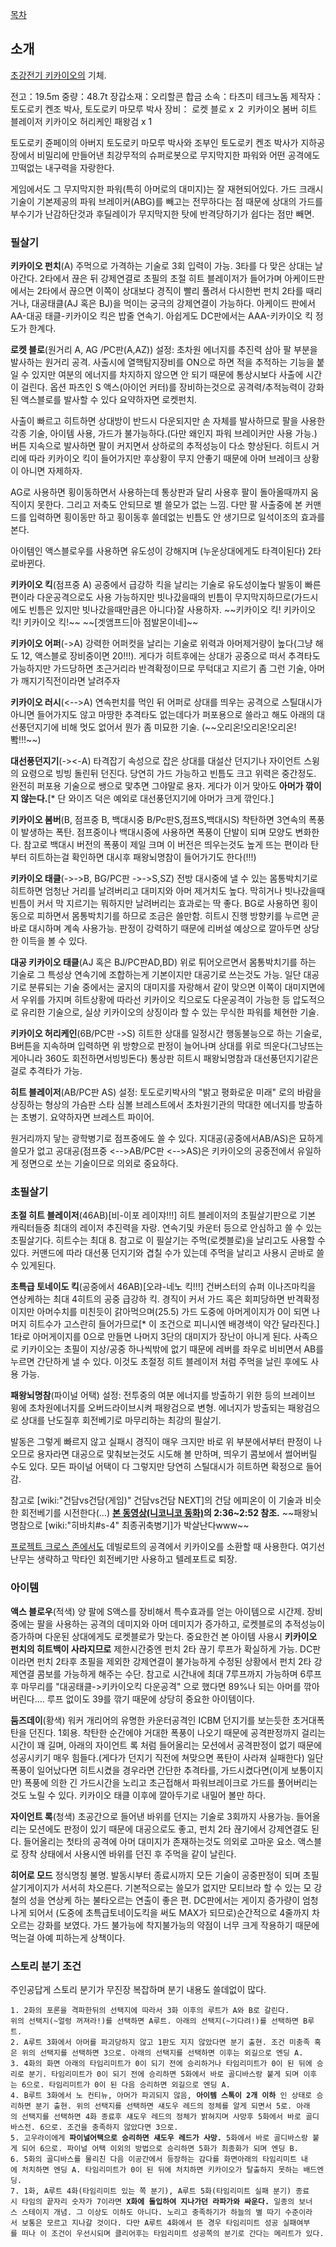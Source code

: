 [[목차]]

== 소개 ==
[[초강전기 키카이오]]의 기체.

전고：19.5m
중량：48.7t
장갑소재：오리할콘 합금
소속：타츠미 테크노돔
제작자：토도로키 켄조 박사, 토도로키 마모루 박사
장비：
로켓 블로 x ２
키카이오 봄버
히트 블레이저
키카이오 허리케인
패왕검 x 1

토도로키 쥰페이의 아버지 토도로키 마모루 박사와 조부인 토도로키 켄조 박사가 지하공장에서 비밀리에 만들어낸 최강무적의 슈퍼로봇으로 무지막지한 파워와 어떤 공격에도 끄떡없는 내구력을 자랑한다.

게임에서도 그 무지막지한 파워(특히 아머로의 대미지)는 잘 재현되어있다. 가드 크래시 기술이 기본제공의 파워 브레이커(ABG)를 빼고는 전무하다는 점 때문에 상대의 가드를 부수기가 난감하단것과 후딜레이가 무지막지한 탓에 반격당하기가 쉽다는 점만 빼면.

=== 필살기 ===

'''키카이오 펀치'''(A)
주먹으로 가격하는 기술로 3회 입력이 가능. 3타를 다 맞은 상대는 날아간다. 2타에서 끊은 뒤 강제연결로 초필의 초절 히트 블레이저가 들어가며 아케이드판에서는 2타에서 끊으면 이쪽이 상대보다 경직이 빨리 풀려서 다시한번 펀치 2타를 때리거나, 대공태클(AJ 혹은 BJ)을 먹이는 궁극의 강제연결이 가능하다. 아케이드 판에서 AA-대공 태클-키카이오 킥은 밥줄 연속기. 아쉽게도 DC판에서는 AAA-키카이오 킥 정도가 한계다.

'''로켓 블로'''(원거리 A, AG /PC판(A,AZ))
설정: 초차원 에너지를 추진력 삼아 팔 부분을 발사하는 원거리 공격. 사출시에 열핵탐지장비를 ON으로 하면 적을 추적하는 기능을 붙일 수 있지만 여분의 에너지를 차지하지 않으면 안 되기 때문에 통상시보다 사출에 시간이 걸린다. 옵션 파츠인 S 액스(아이언 커터)를 장비하는것으로 공격력/추적능력이 강화된 액스블로를 발사할 수 있다 요약하자면 로켓펀치.

사출이 빠르고 히트하면 상대방이 반드시 다운되지만 손 자체를 발사하므로 팔을 사용한 각종 기술, 아이템 사용, 가드가 불가능하다.(다만 왜인지 파워 브레이커만 사용 가능.) 버튼 지속으로 발사하면 팔이 커지면서 상하로의 추적성능이 다소 향상된다. 히트시 거리에 따라 키카이오 킥이 들어가지만 후상황이 무지 안좋기 때문에 아머 브레이크 상황이 아니면 자제하자.

AG로 사용하면 횡이동하면서 사용하는데 통상판과 달리 사용후 팔이 돌아올때까지 움직이지 못한다. 그리고 저축도 안되므로 별 쓸모가 없는 느낌. 다만 팔 사출중에 본 커맨드를 입력하면 횡이동만 하고 횡이동후 쓸데없는 빈틈도 안 생기므로 일석이조의 효과를 본다.

아이템인 액스블로우를 사용하면 유도성이 강해지며 (누운상대에게도 타격이된다) 2타로바뀐다.

'''키카이오 킥'''(점프중 A)
공중에서 급강하 킥을 날리는 기술로 유도성이높다 발동이 빠른 편이라 다운공격으로도 사용 가능하지만 빗나갔을때의 빈틈이 무지막지하므로(가드시에도 빈틈은 있지만 빗나갔을때만큼은 아니다)잘 사용하자. 
~~키카이오 킥! 키카이오 킥! 키카이오 킥!~~
~~[겟앰프드|아 점발몬이네]~~

'''키카이오 어퍼'''(->A)
강력한 어퍼컷을 날리는 기술로 위력과 아머제거량이 높다(그냥 해도 12, 액스블로 장비중이면 20!!!). 게다가 히트후에는 상대가 공중으로 떠서 추격타도 가능하지만 가드당하면 초근거리라 반격확정이므로 무턱대고 지르기 좀 그런 기술, 아머가 깨지기직전이라면 날려주자

'''키카이오 러시'''(<-->A)
연속펀치를 먹인 뒤 어퍼로 상대를 띄우는 공격으로 스틸대시가 아니면 들어가지도 않고 마땅한 추격타도 없는데다가 퍼포용으로 쓸라고 해도 아래의 대선풍던지기에 비해 멋도 없어서 뭔가 좀 미묘한 기술. (~~오리온!오리온!오리온! 뽴!!!~~)

'''대선풍던지기'''(-><-A)
타격잡기 속성으로 잡은 상대를 대설산 던지기나 자이언트 스윙의 요령으로 빙빙 돌린뒤 던진다. 당연히 가드 가능하고 빈틈도 크고 위력은 중간정도. 완전히 퍼포용 기술으로 쌩으로 맟추면 그야말로 용자. 게다가 이거 맞아도 '''아머가 깎이지 않는다.'''[* 단 와이즈 덕은 예외로 대선풍던지기에 아머가 크게 깎인다.]

'''키카이오 봄버'''(B, 점프중 B, 백대시중 B/Pc판S,점프S,백대시S)
착탄하면 3연속의 폭풍이 발생하는 폭탄. 점프중이나 백대시중에 사용하면 폭풍이 단발이 되며 모양도 변화한다. 참고로 백대시 버전의 폭풍이 제일 크며 이 버전은 띄우는것도 높게 뜨는 편이라 탄부터 히트하는걸 확인하면 대시후 패왕뇌명참이 들어가기도 한다(!!!)

'''키카이오 태클'''(->->B, BG/PC판 ->->S,SZ)
전방 대시중에 낼 수 있는 몸통박치기로 히트하면 엄청난 거리를 날려버리고 대미지와 아머 제거치도 높다. 막히거나 빗나갔을때 빈틈이 커서 막 지르기는 뭐하지만 날려버리는 효과로는 딱 좋다. BG로 사용하면 횡이동으로 피하면서 몸통박치기를 하므로 조금은 쓸만함. 히트시 진행 방향키를 누르면 곧바로 대시하며 계속 사용가능. 판정이 강력하기 때문에 리버설 예상으로 깔아두면 상당한 이득을 볼 수 있다.

'''대공 키카이오 태클'''(AJ 혹은 BJ/PC판AD,BD)
위로 튀어오르면서 몸통박치기를 하는 기술로 그 특성상 연속기에 조합하는게 기본이지만 대공기로 쓰는것도 가능. 일단 대공기로 분류되는 기술 중에서는 굴지의 대미지를 자랑해서 같이 맞으면 이쪽이 대미지면에서 우위를 가지며 히트상황에 따라선 키카이오 킥으로도 다운공격이 가능한 등 압도적으로 유리한 기술으로, 실상 키카이오의 상징이라 할 수 있는 무식한 파워를 체현한 기술.

'''키카이오 허리케인'''(6B/PC판 ->S)
히트한 상대를 일정시간 행동불능으로 하는 기술로, B버튼을 지속하며 입력하면 위 방향으로 판정이 늘어나며 상대를 위로 띄운다(그냥뜨는게아니라 360도 회전하면서빙빙돈다) 통상판 히트시 패왕뇌명참과 대선풍던지기같은걸로 추격타가 가능.

'''히트 블레이저'''(AB/PC판 AS)
설정: 토도로키박사의 "밝고 평화로운 미래" 로의 바람을 상징하는 형상의 가슴판 스타 심볼 브레스트에서 초차원기관의 막대한 에너지를 방출하는 초병기. 요약하자면 브레스트 파이어.

원거리까지 닿는 광학병기로 점프중에도 쓸 수 있다. 지대공(공중에서AB/AS)은 묘하게 쓸모가 없고 공대공(점프중 <-->AB/PC판 <-->AS)은 키카이오의 공중전에서 유일하게 정면으로 쏘는 기술이므로 의외로 중요하다.

=== 초필살기 ===
'''초절 히트 블레이저'''(46AB)[비-이포 레이쟈!!!]
히트 블레이저의 초필살기판으로 기본 캐릭터들중 최대의 레이저 추진력을 자랑.
연속기및 카운터 등으로 안심하고 쓸 수 있는 초필살기다. 히트수는 최대 8. 참고로 이 필살기는 주먹(로켓블로)을 날리고도 사용할 수 있다. 커맨드에 따라 대선풍 던지기와 겹칠 수가 있는데 주먹을 날리고 사용시 곧바로 쓸 수 있게된다.

'''초특급 토네이도 킥'''(공중에서 46AB)[오랴-네노 킥!!!]
건버스터의 슈퍼 이나즈마킥을 연상케하는 최대 4히트의 공중 급강하 킥. 경직이 커서 가드 혹은 회피당하면 반격확정이지만 아머수치를 미친듯이 갉아먹으며(25.5) 가드 도중에 아머게이지가 0이 되면 나머지 히트수가 고스란히 들어가므로[* 이 조건으로 피니시엔 배경색이 약간 달라진다.] 1타로 아머게이지를 0으로 만들면 나머지 3단의 대미지가 장난이 아니게 된다. 사족으로 키카이오는 초필이 지상/공중 하나씩밖에 없기 때문에 레버를 좌우로 비비면서 AB를 누르면 간단하게 낼 수 있다. 이것도 초절정 히트 블레이저 처럼 주먹을 날린 후에도 사용 가능.

'''패왕뇌명참'''(파이널 어택)
설정: 전투중의 여분 에너지를 방출하기 위한 등의 브레이브 윙에 초차원에너지를 오버드라이브시켜 패왕검으로 변형. 에너지가 방출되는 패왕검으로 상대를 난도질후 회전베기로 마무리하는 최강의 필살기.

발동은 그렇게 빠르지 않고 실패시 경직이 매우 크지만 바로 위 부분에서부터 판정이 나오므로 용자라면 대공으로 맟춰보는것도 시도해 볼 만하며, 띄우기 콤보에서 썰어버릴 수도 있다. 모든 파이널 어택이 다 그렇지만 당연히 스틸대시가 히트하면 확정으로 들어감.

참고로 [wiki:"건담vs건담(게임)" 건담vs건담 NEXT]의 건담 에피온이 이 기술과 비슷한 회전베기를 시전한다(…)
'''[http://www.nicovideo.jp/watch/sm7139130 본 동영상(니코니코 동화)]의 2:36~2:52 참조.''' ~~패왕뇌명참으로 [wiki:"히바치#s-4" 최종귀축병기]가 박살난다www~~

[[프로젝트 크로스 존]]에서도 데빌로트의 공격에서 키카이오를 소환할 때 사용한다. 여기선 난무는 생략하고 막타인 회전베기만 사용하고 텔레포트로 퇴장.

=== 아이템 ===
'''액스 블로우'''(적색)
양 팔에 S액스를 장비해서 특수효과를 얻는 아이템으로 시간제.
장비중에는 팔을 사용하는 공격의 데미지와 아머 데미지가 증가하고, 로켓블로의 추적성능이 증가하며 다운된 상대에게도 로켓블로가 맞는다. 중요한건 본 아이템 사용시 '''키카이오 펀치의 히트백이 사라지므로''' 제한시간중엔 펀치 2타 끊기 루프가 확실하게 가능. DC판이라면 펀치 2타후 초필을 제외한 강제연결이 불가능하게 수정된 상황에서 펀치 2타 강제연결 콤보를 가능하게 해주는 수단. 참고로 시간내에 최대 7루프까지 가능하며 6루프후 마무리를 "대공태클->키카이오킥 다운공격" 으로 했다면 89%나 되는 아머를 깎아버린다…. 루프 없이도 39를 깎기 때문에 상당히 중요한 아이템이다.

'''둠즈데이'''(황색)
워커 개리어의 유명한 카운터공격인 ICBM 던지기를 보는듯한 초거대폭탄을 던진다. 1회용.
착탄한 순간에야 거대한 폭풍이 나오기 때문에 공격판정까지 걸리는 시간이 꽤 길며, 아래의 자이언트 록 처럼 들어올리는 모션에서 공격판정이 없기 때문에 성공시키기 매우 힘들다.(게다가 던지기 직전에 쳐맞으면 폭탄이 사라져 실패한다) 일단 폭풍이 일어났다면 히트시켰을 경우라면 간단한 추격타를, 가드시켰다면(이게 보통이지만) 폭풍에 의한 긴 가드시간을 노리고 초근접해서 파워브레이크로 가드를 풀어버리는것도 노릴 수 있다. 키카이오 태클 이후에 깔아두기로 내밀어 볼만 하다.

'''자이언트 록'''(청색)
초공간으로 들어낸 바위를 던지는 기술로 3회까지 사용가능.
들어올리는 모션에도 판정이 있기 때문에 대공으로도 좋고, 펀치 2타 끊기에서 강제연결도 된다. 들어올리는 첫타의 공격에 아머 대미지가 존재하는것도 의외로 고마운 요소. 액스블로 장착 상태에서 사용시엔 바위를 던진 후 주먹을 같이 날린다.

'''히어로 모드'''
정식명칭 불명. 발동시부터 종료시까지 모든 기술이 공중판정이 되며 초필살기게이지가 서서히 차오른다. 기본적으로는 쓸모가 없지만 모티브라 할 수 있는 모 강철의 성을 연상케 하는 불타오르는 연출이 좋은 편. DC판에서는 게이지 증가량이 엄청나게 되어서 (도중에 초특급토네이도킥을 써도 MAX가 되므로)순간적으로 4줄까지 차오르는 강화를 보였다. 가드 불가능에 착지불가능의 약점이 너무 크게 작용하기 때문에 먹는걸 아예 피하는게 상책이다.

=== 스토리 분기 조건 ===
주인공답게 스토리 분기가 무진장 복잡하며 분기 내용도 쓸데없이 많다.

 1. 2화의 포론을 격파한뒤의 선택지에 따라서 3화 이후의 루트가 A와 B로 갈린다.
 위의 선택지(~얼렁 꺼져라!)를 선택하면 A루트. 아래의 선택지(~기다려!)를 선택하면 B루트.
 2. A루트 3화에서 아머를 파괴당하지 않고 1판도 지지 않았다면 분기 출현. 조건 미충족 혹은 위의 선택지를 선택하면 3으로. 아래의 선택지를 선택하면 이후는 외길으로 엔딩 A.
 3. 4화의 화면 아래의 타임리미트가 0이 되기 전에 승리하거나 타임리미트가 0이 된 뒤에 승리로 분기. 타임리미트가 0이 되기 전에 승리하면 5화에서 바로 골디바스랑 붙게 되며 이후는 6으로. 타임리미트가 0이 된 다음 승리하면 외길으로 엔딩 A.
 4. B루트 3화에서 노 컨티뉴, 아머가 파괴되지 않음, '''아이템 스톡이 2개 이하''' 인 상태로 승리하면 분기 출현. 위의 선택지를 선택하면 섀도우 레드의 정체를 알게 되면서 5로. 아래의 선택지를 선택하면 4화 종료후 섀도우 레드의 정체가 밝혀지며 사망후 5화에서 바로 골디바스전. 6으로. 조건을 충족하지 않았다면 3으로.
 5. 고우라이에게 '''파이널어택으로 승리하면 섀도우 레드가 사망.''' 5화에서 바로 골디바스랑 붙게 되어 6으로. 파이널 어택 이외의 방법으로 승리하면 5화가 최종화가 되며 엔딩 B.
 6. 5화의 골디바스를 물리친 다음 이공간에서 등장하는 감다를 화면아래의 타임리미트 내에 처치하면 엔딩 A. 타임리미트가 0이 된 뒤에 처치하면 키카이오가 탈출하지 못하는 배드엔딩.
 7. 1화, A루트 4화(타임리미트 있는 쪽 분기), A루트 5화(타임리미트 실패 분기) 종료시 타임의 끝자리 숫자가 7이라면 '''X화에 돌입하여 지나가던 라파가와 싸운다.''' 일종의 보너스 스테이지 개념. 그 이상도 이하도 아니다. 노리고 충족하기가 하늘의 별 따기 수준이라서 보통은 모르고 지나갈 것이다. 다만 A루트 4화에서 뜬 경우 타임리미트 성공 실패여부를 떠나 이 조건이 우선시되며 클리어후는 타임리미트 성공쪽의 분기로 간다는 메리트가 있다.
